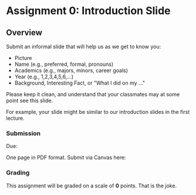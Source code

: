 
# Assignment 0: Introduction Slide

<UnderDevelopment display={false} />

## Overview

Submit an informal slide that will help us as we get to know you:

- Picture
- Name (e.g., preferred, formal, pronouns)
- Academics (e.g., majors, minors, career goals)
- Year (e.g., 1,2,3,4,5,6,...)
- Background, Interesting Fact, or "What I did on my ..."

Please keep it clean, and understand that your classmates may at some point see this slide.

For example, your slide might be similar to our introduction slides in the first lecture.

### Submission

Due: <AssignmentDueDateTime assignmentKey={calendarData.assignments.assignment0} />

One page in PDF format. Submit via Canvas here:

<AssignmentSubmitCanvasLink assignmentKey={calendarData.assignments.assignment0} />

### Grading

This assignment will be graded on a scale of __0__ points. That is the joke.
